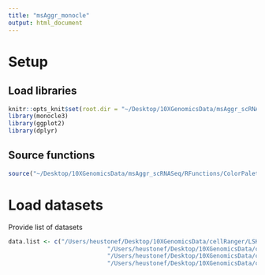 ```yaml
---
title: "msAggr_monocle"
output: html_document
---
```


# Setup
## Load libraries
```r
knitr::opts_knit$set(root.dir = "~/Desktop/10XGenomicsData/msAggr_scRNASeq/Monocle/")
library(monocle3)
library(ggplot2)
library(dplyr)
```
## Source functions
```r
source("~/Desktop/10XGenomicsData/msAggr_scRNASeq/RFunctions/ColorPalette.R")
```
# Load datasets
Provide list of datasets
```r
data.list <- c("/Users/heustonef/Desktop/10XGenomicsData/cellRanger/LSKm2",
							"/Users/heustonef/Desktop/10XGenomicsData/cellRanger/CMPm2", 
							"/Users/heustonef/Desktop/10XGenomicsData/cellRanger/MEPm", 
							"/Users/heustonef/Desktop/10XGenomicsData/cellRanger/GMPm")
```


